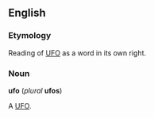 ==English==
===Etymology===
Reading of [[UFO]] as a word in its own right.

===Noun===
'''ufo''' (''plural'' '''ufos''')

A [[UFO]].